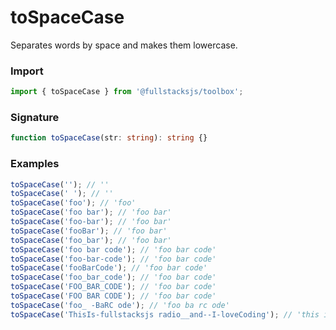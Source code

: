 # toSpaceCase

Separates words by space and makes them lowercase.

### Import

```typescript copy
import { toSpaceCase } from '@fullstacksjs/toolbox';
```

### Signature

```typescript copy
function toSpaceCase(str: string): string {}
```

### Examples

```typescript copy
toSpaceCase(''); // ''
toSpaceCase(' '); // ''
toSpaceCase('foo'); // 'foo'
toSpaceCase('foo bar'); // 'foo bar'
toSpaceCase('foo-bar'); // 'foo bar'
toSpaceCase('fooBar'); // 'foo bar'
toSpaceCase('foo_bar'); // 'foo bar'
toSpaceCase('foo bar code'); // 'foo bar code'
toSpaceCase('foo-bar-code'); // 'foo bar code'
toSpaceCase('fooBarCode'); // 'foo bar code'
toSpaceCase('foo_bar_code'); // 'foo bar code'
toSpaceCase('FOO_BAR_CODE'); // 'foo bar code'
toSpaceCase('FOO BAR CODE'); // 'foo bar code'
toSpaceCase('foo_ -BaRC ode'); // 'foo ba rc ode'
toSpaceCase('ThisIs-fullstacksjs radio__and--I-loveCoding'); // 'this is fullstacksjs radio and i love coding'
```

